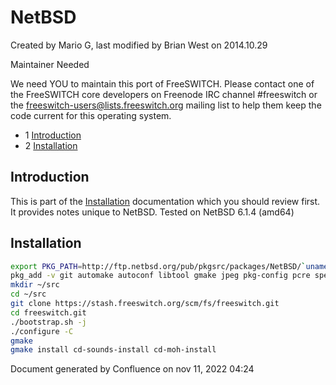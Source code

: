 
# NetBSD 

 Created by  Mario G, last modified by  Brian West on 2014.10.29

Maintainer Needed

We need YOU to maintain this port of FreeSWITCH. Please contact one of the FreeSWITCH core developers on Freenode IRC channel #freeswitch or the [freeswitch-users@lists.freeswitch.org](mailto:freeswitch-users@lists.freeswitch.org) mailing list to help them keep the code current for this operating system.

* 1 [Introduction](#introduction)
* 2 [Installation](#installation)

## Introduction

This is part of the [Installation](../index.mdx#about) documentation which you should review first. It provides notes unique to NetBSD. Tested on NetBSD 6.1.4 (amd64)

## Installation

```bash
export PKG_PATH=http://ftp.netbsd.org/pub/pkgsrc/packages/NetBSD/`uname -m`/`uname -r`/All/
pkg_add -v git automake autoconf libtool gmake jpeg pkg-config pcre speex openssl ncurses sqlite3 ldns
mkdir ~/src
cd ~/src
git clone https://stash.freeswitch.org/scm/fs/freeswitch.git
cd freeswitch.git
./bootstrap.sh -j
./configure -C
gmake
gmake install cd-sounds-install cd-moh-install
```

Document generated by Confluence on nov 11, 2022 04:24
